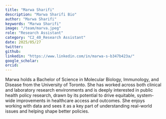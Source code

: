 ```yaml
---
title: "Marwa Sharifi"
description: "Marwa Sharifi Bio"
author: "Marwa Sharifi"
keywords: "Marwa Sharifi"
image: "/team/marva.jpeg"
role: "Research Assistant"
category: "C2_40_Research Assistant"
date: 2025/05/27
twitter: 
github:
linkedin: "https://www.linkedin.com/in/marwa-s-b347b423a/"
google_scholar: 
orcid:
---
```


Marwa holds a Bachelor of Science in Molecular Biology, Immunology, and Disease from the University of Toronto. She has worked across both clinical and laboratory research environments and is deeply interested in public health policy research, drawn by its potential to drive equitable, system-wide improvements in healthcare access and outcomes. She enjoys working with data and sees it as a key part of understanding real-world issues and helping shape better policies.